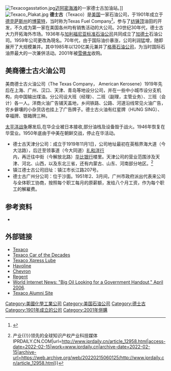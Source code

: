 {{Infobox company
|name = Texaco, Inc.
|logo = Texaco logo.svg
|logo_size = 310px 
|type = 
|industry = 
|slogan  = 
|foundation = [[德克萨斯州|德克萨斯州]][[博蒙特_(德克萨斯州)|博蒙特]]<br> {{start date and age|1901}}
|founders = 
|location_city = [[加州|加州]][[圣拉蒙_(加利福尼亚州)|圣拉蒙]]
|location_country = [[美国|美国]]
|locations = 
|area_served = 全球
|key_people = John S. Watson（董事长兼CEO）
|products = 石油、天然气
|parent = [[雪佛龙公司|雪佛龙公司]]
|homepage = {{URL|http://www.texaco.com/|texaco.com}}<br>{{URL|http://www.chevronwithtechron.com/|chevronwithtechron.com}}
}}

[[Image:Texacogasstation.jpg|thumb]][[迈阿密海滩|迈阿密海滩]]的一家德士古加油站。]]
[[File:Texaco_Plakat.jpg|thumb]]
'''德士古'''（Texaco）是[[美国|美国]]一家石油公司，于1901年成立于[[德克萨斯州|德克萨斯州]]的[[博蒙特_(德克萨斯州)|博蒙特]]，当时称为Texas Fuel Company<ref>{{Cite web |url=http://www.texaco.com/about.html |title=Archived copy |access-date=2018-04-09 |archive-url=https://web.archive.org/web/20161015201958/http://www.texaco.com/about.html |archive-date=2016-10-15}}</ref>，参与了[[纺锤顶|纺锤顶]]油田的开发，不久成为第一家在美国各州均有销售活动的大公司。20世纪30年代，德士古大力开拓海外市场。1936年与[[雪佛龙|加利福尼亚标准石油公司]]共同成立了[[加德士|加德士]]石油公司。1959年公司更改為現名。70年代，由于国际油价暴涨，公司利润猛增，随即展开了大规模兼并。其中1985年以120亿美元兼并了[[格蒂石油公司|格蒂石油公司]]，为当时国际石油界最大的一次兼併活动。2001年被[[雪佛龙|雪佛龙]]收购。

==美商德士古火油公司==
美商德士古火油公司（The Texas Company， American Kerosene）1919年先后在上海、广州、汉口、天津、青岛等地设分公司，并在一些中小城市设分支机构，向中国输出煤油。分公司设大班（经理）、二班（副理，主管业务）、三班（会计）各一人。洋商火油广告铺天盖地，乡间铁路、公路、河道沿线常见火油广告，穷乡僻壤的小杂货店也挂上了广告牌子。德士古火油有红星牌（HUNG SING）、幸福牌、银箱牌三种。

[[太平洋战争|太平洋战争]]爆发后,在华企业被日本接收,部分油栈及设备毁于战火。1946年恢复在华营业。1950年底由于中美在朝鲜交战，停止在华活动。 

* 德士古天津分公司：成立于1919年11月1日，公司地址最初在英租界海大道（今大沽路），后迁至领事道（今大同道）[[礼和洋行|礼和洋行]]内，再迁往中街（今解放北路）[[华比银行|华比银行]]楼里。天津公司的营业范围涉及天津、河北、山西，以及东北三省，还有内蒙古、山东、河南部分地区。<ref>{{Cite web|title=一张商标上的往事：老天津的德士古火油{{!}}产业{{!}}领先的全球知识产权产业科技媒体IPRDAILY.CN.COM|url=http://www.iprdaily.cn/article_12958.html|access-date=2022-02-15|work=www.iprdaily.cn|archive-date=2022-02-15|archive-url=https://web.archive.org/web/20220215060125/http://www.iprdaily.cn/article_12958.html}}</ref>
* 镇江德士古公司旧址：镇江市长江路207号。
* 德士古广州分公司：位于沙面。1951年2、3月间，广州市政府派出代表来公司与全体职工协商，按照每个职工每月的原薪额，发给八个月工资，作为每个职工的解雇费。

==参考资料==
{{reflist}}
* {{Cite web|title=新国民日报第3953期存档|url=http://lib.nus.edu.sg/skm/reel63/scan_0821.pdf|date=1933-03-20|format=pdf|publisher=国民日报有限公司|language=zh|access-date=2022-02-15|archive-date=2022-02-15|archive-url=https://web.archive.org/web/20220215050149/http://lib.nus.edu.sg/skm/reel63/scan_0821.pdf}}

==外部链接==
{{Commons|Category:Texaco}}
*[http://www.texaco.com Texaco] {{Wayback|url=http://www.texaco.com/ |date=20200823114326 }}
*[http://www.TexacoCaroftheDecades.com Texaco Car of the Decades] {{Wayback|url=http://www.texacocarofthedecades.com/ |date=20110429200317 }}
*[https://web.archive.org/web/20000407222127/http://www.texacoxpresslube.com/ Texaco Xpress Lube]
*[http://www.havoline.com Havoline] {{Wayback|url=http://www.havoline.com/ |date=20180809092822 }}
*[http://www.chevron.com Chevron] {{Wayback|url=http://www.chevron.com/ |date=20081203102310 }}
*[https://web.archive.org/web/20070206112937/http://www.ianbyrne.free-online.co.uk/regent.htm Regent]
*[https://web.archive.org/web/20060614021021/http://soc.hfac.uh.edu/artman/publish/article_375.shtml World Internet News: "Big Oil Looking for a Government Handout," April 2006].
*[http://alumni.chevron.com Texaco Alumni Site] {{Wayback|url=http://alumni.chevron.com/ |date=20081203102310 }}

[[Category:美國化學工業公司|Category:美國化學工業公司]]
[[Category:美国石油公司|Category:美国石油公司]]
[[Category:德士古|Category:德士古]]
[[Category:1901年成立的公司|Category:1901年成立的公司]]
[[Category:2001年併購|Category:2001年併購]]